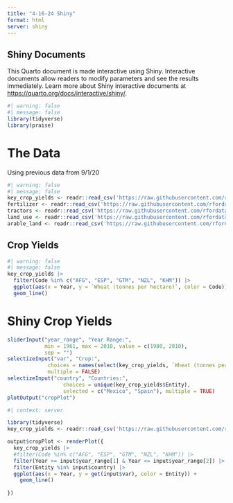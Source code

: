 ```yaml
---
title: "4-16-24 Shiny"
format: html
server: shiny
---
```


## Shiny Documents

This Quarto document is made interactive using Shiny. Interactive documents allow readers to modify parameters and see the results immediately. Learn more about Shiny interactive documents at <https://quarto.org/docs/interactive/shiny/>.

```r
#| warning: false
#| message: false
library(tidyverse)
library(praise)
```

# The Data

Using previous data from 9/1/20

```r
#| warning: false
#| message: false
key_crop_yields <- readr::read_csv('https://raw.githubusercontent.com/rfordatascience/tidytuesday/master/data/2020/2020-09-01/key_crop_yields.csv')
fertilizer <- readr::read_csv('https://raw.githubusercontent.com/rfordatascience/tidytuesday/master/data/2020/2020-09-01/cereal_crop_yield_vs_fertilizer_application.csv')
tractors <- readr::read_csv('https://raw.githubusercontent.com/rfordatascience/tidytuesday/master/data/2020/2020-09-01/cereal_yields_vs_tractor_inputs_in_agriculture.csv')
land_use <- readr::read_csv('https://raw.githubusercontent.com/rfordatascience/tidytuesday/master/data/2020/2020-09-01/land_use_vs_yield_change_in_cereal_production.csv')
arable_land <- readr::read_csv('https://raw.githubusercontent.com/rfordatascience/tidytuesday/master/data/2020/2020-09-01/arable_land_pin.csv')
```

## Crop Yields

```r
#| warning: false
#| message: false
key_crop_yields |>
  filter(Code %in% c("AFG", "ESP", "GTM", "NZL", "KHM")) |>
  ggplot(aes(x = Year, y = `Wheat (tonnes per hectare)`, color = Code)) +
  geom_line()
```

# Shiny Crop Yields
```r
sliderInput("year_range", "Year Range:", 
            min = 1961, max = 2010, value = c(1980, 2010),
            sep = "")
selectizeInput("var", "Crop:", 
             choices = names(select(key_crop_yields, `Wheat (tonnes per hectare)`:`Bananas (tonnes per hectare)`)), 
             multiple = FALSE)
selectizeInput("country", "Countries:", 
                  choices = unique(key_crop_yields$Entity), 
                  selected = c("Mexico", "Spain"), multiple = TRUE)
plotOutput("cropPlot")
```

```r
#| context: server

library(tidyverse)
key_crop_yields <- readr::read_csv('https://raw.githubusercontent.com/rfordatascience/tidytuesday/master/data/2020/2020-09-01/key_crop_yields.csv')

output$cropPlot <- renderPlot({
  key_crop_yields |>
  #filter(Code %in% c("AFG", "ESP", "GTM", "NZL", "KHM")) |>
  filter(Year >= input$year_range[1] & Year <= input$year_range[2]) |>
  filter(Entity %in% input$country) |>
  ggplot(aes(x = Year, y = get(input$var), color = Entity)) + 
    geom_line() 
  
})
```


